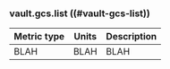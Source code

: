 ### vault.gcs.list ((#vault-gcs-list))

Metric type | Units | Description
----------- | ----- | -----------
BLAH     | BLAH    | BLAH